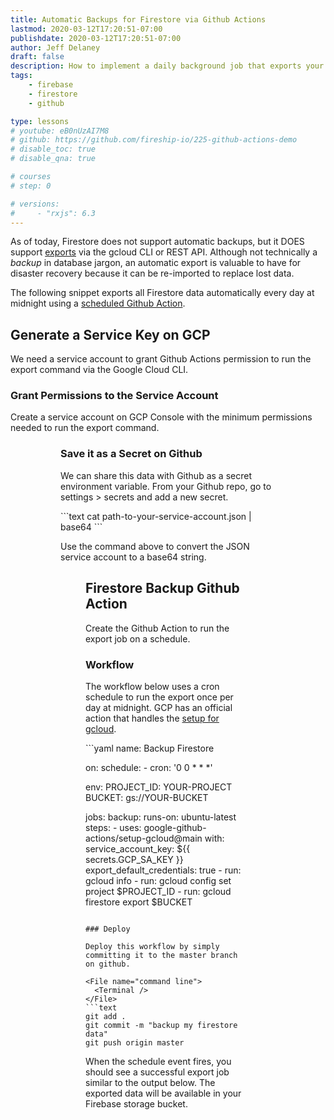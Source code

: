 ```yaml
---
title: Automatic Backups for Firestore via Github Actions
lastmod: 2020-03-12T17:20:51-07:00
publishdate: 2020-03-12T17:20:51-07:00
author: Jeff Delaney
draft: false
description: How to implement a daily background job that exports your Firestore data to a storage bucket.
tags: 
    - firebase
    - firestore
    - github

type: lessons
# youtube: eB0nUzAI7M8
# github: https://github.com/fireship-io/225-github-actions-demo
# disable_toc: true
# disable_qna: true

# courses
# step: 0

# versions: 
#     - "rxjs": 6.3
---
```


As of today, Firestore does not support automatic backups, but it DOES support [exports](https://firebase.google.com/docs/firestore/manage-data/export-import) via the gcloud CLI or REST API. Although not technically a *backup* in database jargon, an automatic export is valuable to have for disaster recovery because it can be re-imported to replace lost data. 

The following snippet exports all Firestore data automatically every day at midnight using a [scheduled Github Action](https://help.github.com/en/actions/reference/events-that-trigger-workflows#scheduled-events-schedule). 


## Generate a Service Key on GCP

We need a service account to grant Github Actions permission to run the export command via the Google Cloud CLI. 

### Grant Permissions to the Service Account

Create a service account on GCP Console with the minimum permissions needed to run the export command. 

<Figure
  src="/img/content/snippets/backup-firestore-service-account.png"
  caption="Create a service account that has the Cloud Datastore Import Export Admin & Storage Admin permissions"
  height={479}
  width={817}
/>

<Figure
  src="/img/content/snippets/backup-firestore-key-json.png"
  caption="Download service account JSON file to your local system"
  height={370}
  width={817}
/>

### Save it as a Secret on Github

We can share this data with Github as a secret environment variable. From your Github repo, go to settings > secrets and add a new secret.

<File name="command line">
  <Terminal />
</File>
```text
cat path-to-your-service-account.json | base64
```

Use the command above to convert the JSON service account to a base64 string. 

<Figure
  src="/img/content/snippets/backup-firestore-gh-secret.png"
  caption="Copy the base64 output as the value of the secret"
  height={397}
  width={817}
/>

## Firestore Backup Github Action

Create the Github Action to run the export job on a schedule.

### Workflow

The workflow below uses a cron schedule to run the export once per day at midnight. GCP has an official action that handles the [setup for gcloud](https://github.com/GoogleCloudPlatform/github-actions/blob/master/setup-gcloud/README.md). 

<File name=".github/workflows/backup.yaml">
  <YAML />
</File>
```yaml
name: Backup Firestore

on:
  schedule:
    - cron:  '0 0 * * *'

env:
  PROJECT_ID: YOUR-PROJECT
  BUCKET: gs://YOUR-BUCKET
  
jobs:
  backup:
    runs-on: ubuntu-latest
    steps:
    - uses: google-github-actions/setup-gcloud@main
      with:
        service_account_key: ${{ secrets.GCP_SA_KEY }}
        export_default_credentials: true
    - run: gcloud info
    - run: gcloud config set project $PROJECT_ID
    - run: gcloud firestore export $BUCKET
```

### Deploy

Deploy this workflow by simply committing it to the master branch on github. 

<File name="command line">
  <Terminal />
</File>
```text
git add .
git commit -m "backup my firestore data"
git push origin master
```

When the schedule event fires, you should see a successful export job similar to the output below. The exported data will be available in your Firebase storage bucket. 

<Figure
  src="/img/content/snippets/backup-firestore-success.png"
  caption="Example of successful Firestore export job in Github Actions"
  height={504}
  width={817}
/>
